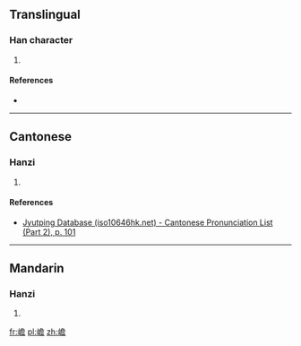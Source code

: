 ==Translingual==

===Han character===
{{Han char|rn=46|rad=山|as=13|sn=16|four=|canj=UNCR|ids=⿰山詹}}

# {{defn|Han|sort=山13}}

====References====
* {{Han ref|kx=0320.140|dkj=08501|dj=0620.190|hdz=10801.090|uh=5DA6|ud=23974}}

----

==Cantonese==

===Hanzi===
{{yue-hanzi|jyut=[[zim1]]|y=jim1}}

# {{defn|lang=yue|sort=山13}}

====References====
* [http://www.iso10646hk.net/jp/document/download.jsp Jyutping Database (iso10646hk.net) - Cantonese Pronunciation List (Part 2), p. 101]

----

==Mandarin==

===Hanzi===
{{cmn-hanzi|pin=[[zhān]] ([[zhan1]])|wg=chan<sup>1</sup>}}

# {{defn|lang=cmn|sort=山13}}

[[fr:嶦]]
[[pl:嶦]]
[[zh:嶦]]